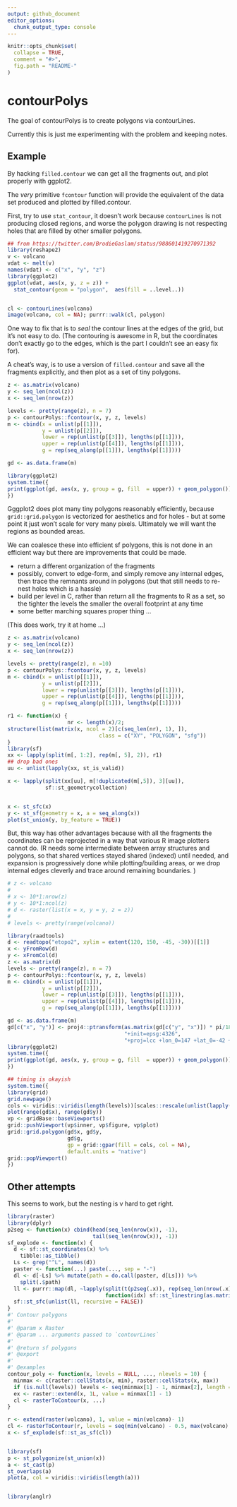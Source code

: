 ```yaml
---
output: github_document
editor_options: 
  chunk_output_type: console
---
```


<!-- README.md is generated from README.Rmd. Please edit that file -->

```r
knitr::opts_chunk$set(
  collapse = TRUE,
  comment = "#>",
  fig.path = "README-"
)
```

# contourPolys

The goal of contourPolys is to create polygons via contourLines. 

Currently this is just me experimenting with the problem and keeping notes. 

## Example


By hacking `filled.contour` we can get all the fragments out, and plot properly with ggplot2. 


The *very* primitive `fcontour` function will provide the equivalent of the
data set produced and plotted by filled.contour. 

First, try to use `stat_contour`, it doesn't work because `contourLines` is
not producing closed regions, and worse the polygon drawing is not respecting holes that are filled by other smaller polygons. 

```r
## from https://twitter.com/BrodieGaslam/status/988601419270971392
library(reshape2)
v <- volcano
vdat <- melt(v)
names(vdat) <- c("x", "y", "z")
library(ggplot2)
ggplot(vdat, aes(x, y, z = z)) + 
  stat_contour(geom = "polygon",  aes(fill = ..level..))


cl <- contourLines(volcano)
image(volcano, col = NA); purrr::walk(cl, polygon)
```

One way to fix that is to *seal* the contour lines at the edges of the grid, but it's not easy to do. (The contouring is awesome in R, but the coordinates don't exactly go to the edges, which is the part I couldn't see an easy fix for).

A cheat's way, is to use a version of `filled.contour` and save all the fragments explicitly, and then plot as a set of tiny polygons. 

```r
z <- as.matrix(volcano)
y <- seq_len(ncol(z))
x <- seq_len(nrow(z))

levels <- pretty(range(z), n = 7)
p <- contourPolys::fcontour(x, y, z, levels)
m <- cbind(x = unlist(p[[1]]), 
           y = unlist(p[[2]]), 
           lower = rep(unlist(p[[3]]), lengths(p[[1]])), 
           upper = rep(unlist(p[[4]]), lengths(p[[1]])), 
           g = rep(seq_along(p[[1]]), lengths(p[[1]]))) 

gd <- as.data.frame(m)

library(ggplot2)
system.time({
print(ggplot(gd, aes(x, y, group = g, fill  = upper)) + geom_polygon())
})

```



Gggplot2 does plot many tiny polygons reasonably efficiently, because `grid::grid.polygon` is vectorized for aesthetics and for holes - but at some point it just won't scale for very many pixels. Ultimately we will want the regions as bounded areas.



We can coalesce these into efficient sf polygons, this is not done in an efficient way but there are 
improvements that could be made. 

* return a different organization of the fragments
* possibly, convert to edge-form, and simply remove any internal edges, then trace the remnants around in polygons (but that still needs to re-nest holes which is a hassle)
* build per level in C, rather than return all the fragments to R as a set, so the tighter the levels the smaller the overall footprint at any time
* some better marching squares proper thing ...


(This does work, try it at home ...)


```R
z <- as.matrix(volcano)
y <- seq_len(ncol(z))
x <- seq_len(nrow(z))

levels <- pretty(range(z), n =10)
p <- contourPolys::fcontour(x, y, z, levels)
m <- cbind(x = unlist(p[[1]]), 
           y = unlist(p[[2]]), 
           lower = rep(unlist(p[[3]]), lengths(p[[1]])), 
           upper = rep(unlist(p[[4]]), lengths(p[[1]])), 
           g = rep(seq_along(p[[1]]), lengths(p[[1]]))) 

r1 <- function(x) {
                   nr <- length(x)/2; 
structure(list(matrix(x, ncol = 2)[c(seq_len(nr), 1), ]), 
                             class = c("XY", "POLYGON", "sfg"))
}
library(sf)
xx <- lapply(split(m[, 1:2], rep(m[, 5], 2)), r1)
## drop bad ones
uu <- unlist(lapply(xx, st_is_valid))

x <- lapply(split(xx[uu], m[!duplicated(m[,5]), 3][uu]), 
            sf::st_geometrycollection)


x <- st_sfc(x)
y <- st_sf(geometry = x, a = seq_along(x))
plot(st_union(y, by_feature = TRUE))
```


But, this way has other advantages because with all the fragments the coordinates can be reprojected in a way that various R image plotters cannot do. 
(R needs some intermediate between array structures and polygons, so that shared vertices stayed shared (indexed) until needed, and expansion is progressively done while plotting/building areas, or we drop internal edges cleverly and trace around remaining boundaries. )


```r
# z <- volcano
# 
# x <- 10*1:nrow(z)
# y <- 10*1:ncol(z)
# d <- raster(list(x = x, y = y, z = z))
# 
# levels <- pretty(range(volcano))

library(raadtools)
d <- readtopo("etopo2", xylim = extent(120, 150, -45, -30))[[1]]
x <- yFromRow(d)
y <- xFromCol(d)
z <- as.matrix(d)
levels <- pretty(range(z), n = 7)
p <- contourPolys::fcontour(x, y, z, levels)
m <- cbind(x = unlist(p[[1]]), 
           y = unlist(p[[2]]), 
           lower = rep(unlist(p[[3]]), lengths(p[[1]])), 
           upper = rep(unlist(p[[4]]), lengths(p[[1]])), 
           g = rep(seq_along(p[[1]]), lengths(p[[1]]))) 

gd <- as.data.frame(m)
gd[c("x", "y")] <- proj4::ptransform(as.matrix(gd[c("y", "x")]) * pi/180, 
                                     "+init=epsg:4326", 
                                     "+proj=lcc +lon_0=147 +lat_0=-42 +lat_1=-30 +lat_2=-60")
library(ggplot2)
system.time({
print(ggplot(gd, aes(x, y, group = g, fill  = upper)) + geom_polygon())
})

## timing is okayish  
system.time({
library(grid)
grid.newpage()
cols <- viridis::viridis(length(levels))[scales::rescale(unlist(lapply(split(gd$lower, gd$g), "[", 1)), to = c(1, length(levels)))]
plot(range(gd$x), range(gd$y))
vp <- gridBase::baseViewports()
grid::pushViewport(vp$inner, vp$figure, vp$plot)
grid::grid.polygon(gd$x, gd$y,
                   gd$g,
                   gp = grid::gpar(fill = cols, col = NA),
                   default.units = "native")
grid::popViewport()
})

```


## Other attempts


This seems to work, but the nesting is v hard to get right. 

```r
library(raster)
library(dplyr)
p2seg <- function(x) cbind(head(seq_len(nrow(x)), -1), 
                           tail(seq_len(nrow(x)), -1))
sf_explode <- function(x) {
  d <- sf::st_coordinates(x) %>% 
    tibble::as_tibble()
  Ls <- grep("^L", names(d))
  paster <- function(...) paste(..., sep = "-")
  dl <- d[-Ls] %>% mutate(path = do.call(paster, d[Ls])) %>% 
    split(.$path) 
  ll <- purrr::map(dl, ~lapply(split(t(p2seg(.x)), rep(seq_len(nrow(.x)-1), each = 2L)), 
                               function(idx) sf::st_linestring(as.matrix(.x[idx, c("X", "Y")])))) 
  sf::st_sfc(unlist(ll, recursive = FALSE))
}
#' Contour polygons
#'
#' @param x Raster
#' @param ... arguments passed to `contourLines`
#'
#' @return sf polygons
#' @export
#'
#' @examples
contour_poly <- function(x, levels = NULL, ..., nlevels = 10) {
  minmax <- c(raster::cellStats(x, min), raster::cellStats(x, max))
  if (is.null(levels)) levels <- seq(minmax[1] - 1, minmax[2], length = nlevels)
  ex <- raster::extend(x, 1L, value = minmax[1] - 1)
  cl <- rasterToContour(x, ...)
}

r <- extend(raster(volcano), 1, value = min(volcano)- 1)
cl <- rasterToContour(r, levels = seq(min(volcano) - 0.5, max(volcano) - 10, by = 20))
x <- sf_explode(sf::st_as_sf(cl))


library(sf)
p <- st_polygonize(st_union(x))
a <- st_cast(p)
st_overlaps(a)
plot(a, col = viridis::viridis(length(a)))


library(anglr)


```


